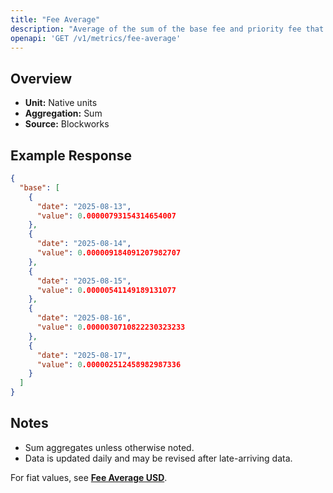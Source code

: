 ```yaml
---
title: "Fee Average"
description: "Average of the sum of the base fee and priority fee that day in native chain token"
openapi: 'GET /v1/metrics/fee-average'
---
```


## Overview

- **Unit:** Native units
- **Aggregation:** Sum
- **Source:** Blockworks

## Example Response

```json
{
  "base": [
    {
      "date": "2025-08-13",
      "value": 0.00000793154314654007
    },
    {
      "date": "2025-08-14",
      "value": 0.000009184091207982707
    },
    {
      "date": "2025-08-15",
      "value": 0.00000541149189131077
    },
    {
      "date": "2025-08-16",
      "value": 0.0000030710822230323233
    },
    {
      "date": "2025-08-17",
      "value": 0.000002512458982987336
    }
  ]
}
```

## Notes
- Sum aggregates unless otherwise noted.
- Data is updated daily and may be revised after late-arriving data.


<Note>For fiat values, see **[Fee Average USD](./fee-average-usd)**.</Note>